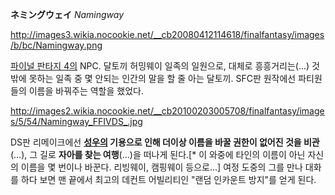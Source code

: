 '''ネミングウェイ''' ''Namingway''

http://images3.wikia.nocookie.net/__cb20080412114618/finalfantasy/images/b/bc/Namingway.png

[[파이널 판타지 4]]의 NPC. 달토끼 허밍웨이 일족의 일원으로, 대체로 흥흥거리는(...) 것 밖에 못하는 일족 중 몇 안되는 인간의 말을 할 줄 아는 달토끼. SFC판 원작에선 파티원들의 이름을 바꿔주는 역할을 했었다.

http://images2.wikia.nocookie.net/__cb20100203005708/finalfantasy/images/5/54/Namingway_FFIVDS_.jpg

DS판 리메이크에선 '''[[성우]]의 기용으로 인해 더이상 이름을 바꿀 권한이 없어진 것을 비관'''(…), 그 길로 '''자아를 찾는 여행'''(…)을 떠나게 된다.[* 이 와중에 타인의 이름이 아닌 자신의 이름을 몇 번이나 바꾼다. 리빙웨이, 캠핑웨이 등으로…] 여정 도중의 그를 만나 대화를 하다 보면 맨 끝에서 최고의 데컨트 어빌리티인 "랜덤 인카운트 방지"를 얻게 된다.
